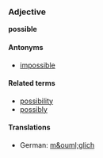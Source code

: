 ===Adjective===
'''possible'''

====Antonyms====
*[[impossible]]

====Related terms====
*[[possibility]]
*[[possibly]]

====Translations====
*German: [[m&ouml;glich]]